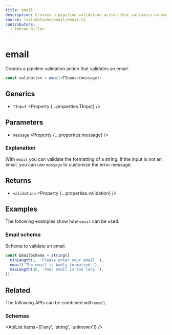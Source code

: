 ```yaml
---
title: email
description: Creates a pipeline validation action that validates an email.
source: /validations/email/email.ts
contributors:
  - fabian-hiller
---
```



# email

Creates a pipeline validation action that validates an email.

```ts
const validation = email<TInput>(message);
```

## Generics

- `TInput` <Property {...properties.TInput} />

## Parameters

- `message` <Property {...properties.message} />

### Explanation

With `email` you can validate the formatting of a string. If the input is not an email, you can use `message` to customize the error message.

## Returns

- `validation` <Property {...properties.validation} />

## Examples

The following examples show how `email` can be used.

### Email schema

Schema to validate an email.

```ts
const EmailSchema = string([
  minLength(1, 'Please enter your email.'),
  email('The email is badly formatted.'),
  maxLength(30, 'Your email is too long.'),
]);
```

## Related

The following APIs can be combined with `email`.

### Schemas

<ApiList items={['any', 'string', 'unknown']} />
